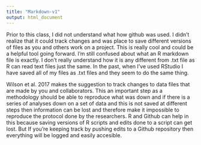 ---
title: "Markdown-v1"
output: html_document
---

Prior to this class, I did not understand what how github was used. I didn't realize that it could track changes and was place to save different versions of files as you and others work on a project. This is really cool and could be a helpful tool going forward. I'm still confused about what an R markdown file is exactly. I don't really understand how it is any different from .txt file as R can read text files just the same. In the past, when I've used RStudio I have saved all of my files as .txt files and they seem to do the same thing.

Wilson et al. 2017 makes the suggestion to track changes to data files that are made by you and collaborators. This an important step as a methodology should be able to reproduce what was down and if there is a series of analyses down on a set of data and this is not saved at different steps then information can be lost and therefore make it impossible to reproduce the protocol done by the researchers. R and Github can help in this because saving versions of R scripts and edits done to a script can get lost. But If you're keeping track by pushing edits to a Github repository then everything will be logged and easily accesible.